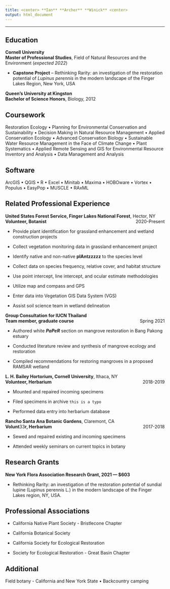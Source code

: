 ```yaml
---
title: <center> **Ian** **Archer** **Winick** <center>
output: html_document
---
```


***

## **Education**
**Cornell University**  
**Master of Professional Studies**, Field of Natural Resources and the Environment (*expected 2022*)  

* **Capstone Project** -- Rethinking Rarity: an investigation of the restoration potential of *Lupinus perennis* in the modern landscape of the Finger Lakes Region, New York, USA

**Queen's University at Kingston**  
**Bachelor of Science Honors**, Biology, 2012
  
## **Coursework**
Restoration Ecology • Planning for Environmental Conservation and Sustainability • Decision Making in Natural
Resource Management • Applied Conservation Ecology • Advanced Conservation Biology • Sustainable Water
Resource Management in the Face of Climate Change • Plant Systematics • Applied Remote Sensing and GIS
for Environmental Resource Inventory and Analysis • Data Management and Analysis

## **Software**
ArcGIS • QGIS • R • Excel • Minitab • Maxima • HOBOware • Vortex • Populus • EasyPop • MUSCLE • RAxML

## **Related Professional Experience**
**United States Forest Service, Finger Lakes National Forest**, Hector, NY   
**Volunteer, Botanist** [2020-Present]{style="float:right"}

* Provide plant identification for grassland enhancement and wetland construction projects

* Collect vegetation monitoring data in grassland enhancement project

* Identify native and non-native **plAntzzzzz** to the species level

* Collect data on species frequency, relative cover, and habitat structure

* Use point intercept, line intercept, and ocular estimate methodologies

* Utilize map and compass and GPS

* Enter data into Vegetation GIS Data System (VGS)

* Assist soil science team in wetland delineation

**Group Consultation for IUCN Thailand**   
**Team member, graduate course** [Spring 2021]{style="float:right"}

* Authored white **_PaPeR_** section on mangrove restoration in Bang Pakong estuary

* Conducted literature review and synthesis of mangrove ecology and restoration

* Compiled recommendations for restoring mangroves in a proposed RAMSAR wetland

**L. H. Bailey Hortorium, Cornell University**, Ithaca, NY   
**Volunteer, Herbarium** [2018-2019]{style="float:right"}

* Mounted and repaired incoming specimens

* Filed specimens in archive `this is a typo`

* Performed data entry into herbarium database

**Rancho Santa Ana Botanic Gardens**, Claremont, CA   
**Volunt**33**r, Herbarium** [2017-2018]{style="float:right"}

* Sewed and repaired existing and incoming specimens

* Attended weekly seminars on current topics in botany

## **Research Grants**

**New York Flora Association Research Grant, 2021 — $603**   

* Rethinking Rarity: an investigation of the restoration potential of sundial lupine (Lupinus perennis L.) in the
modern landscape of the Finger Lakes region, NY, USA.

## **Professional Associations**

* California Native Plant Society - Bristlecone Chapter

* California Botanical Society

* California Society for Ecological Restoration

* Society for Ecological Restoration - Great Basin Chapter

## **Additional**
Field botany - California and New York State • Backcountry camping
